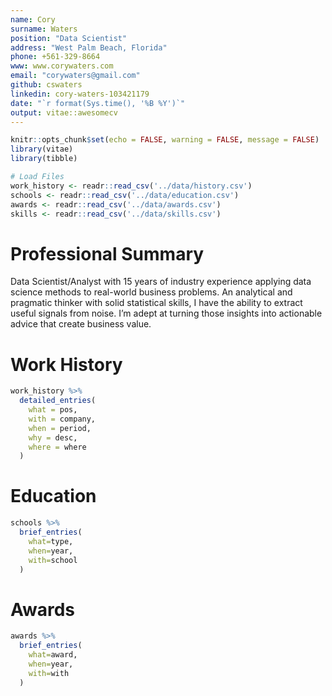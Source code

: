 ```yaml
---
name: Cory
surname: Waters
position: "Data Scientist"
address: "West Palm Beach, Florida"
phone: +561-329-8664
www: www.corywaters.com
email: "corywaters@gmail.com"
github: cswaters
linkedin: cory-waters-103421179
date: "`r format(Sys.time(), '%B %Y')`"
output: vitae::awesomecv
---
```


```r
knitr::opts_chunk$set(echo = FALSE, warning = FALSE, message = FALSE)
library(vitae)
library(tibble)

# Load Files
work_history <- readr::read_csv('../data/history.csv')
schools <- readr::read_csv('../data/education.csv')
awards <- readr::read_csv('../data/awards.csv')
skills <- readr::read_csv('../data/skills.csv')
```

# Professional Summary

Data Scientist/Analyst with 15 years of industry experience applying data science methods to real-world business problems. An analytical and pragmatic thinker with solid statistical skills, I have the ability to extract useful signals from noise. I'm adept at turning those insights into actionable advice that create business value.

# Work History

```r
work_history %>%
  detailed_entries(
    what = pos,
    with = company,
    when = period,
    why = desc,
    where = where
  )
```

# Education 

```r
schools %>% 
  brief_entries(
    what=type,
    when=year,
    with=school
  )
```

# Awards

```r
awards %>% 
  brief_entries(
    what=award,
    when=year,
    with=with
  )
```

